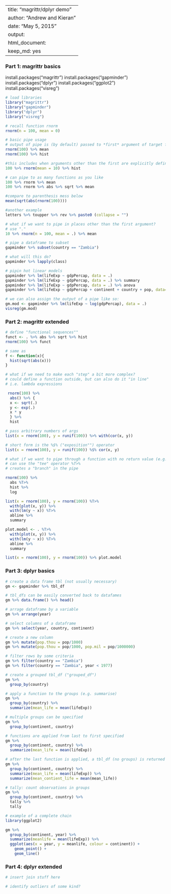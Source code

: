 
---
title: "magrittr/dplyr demo"
author: "Andrew and Kieran"
date: "May 5, 2015"
output: 
  html_document:
      keep_md: yes
---

### Part 1: magrittr basics
install.packages("magrittr")
install.packages("gapminder")
install.packages("dplyr")
install.packages("ggplot2")
install.packages("visreg")

```r
# load libraries
library("magrittr")
library("gapminder")
library("dplyr")
library("visreg")

# recall function rnorm
rnorm(n = 100, mean = 0)

# basic pipe usage
# output of pipe is (by default) passed to *first* argument of target function
rnorm(100) %>% mean
rnorm(100) %>% hist

#this includes when arguments other than the first are explicitly defined, e.g.
100 %>% rnorm(mean = 10) %>% hist

# can pipe to as many functions as you like
100 %>% rnorm %>% mean
100 %>% rnorm %>% abs %>% sqrt %>% mean

#compare to parenthesis mess below
mean(sqrt(abs(rnorm(100))))

#another example
letters %>% toupper %>% rev %>% paste0 (collapse = "") 

# what if we want to pipe in places other than the first argument?
# use "."
10 %>% rnorm(n = 100, mean = .) %>% mean

# pipe a dataframe to subset 
gapminder %>% subset(country == "Zambia") 

# what will this do?
gapminder %>% lapply(class)

# pipin hot linear models
gapminder %>% lm(lifeExp ~ gdpPercap, data = .)
gapminder %>% lm(lifeExp ~ gdpPercap, data = .) %>% summary
gapminder %>% lm(lifeExp ~ gdpPercap, data = .) %>% anova
gapminder %>% lm(lifeExp ~ gdpPercap + continent + country + pop, data=.) %>% drop1

# we can also assign the output of a pipe like so:
gm.mod <- gapminder %>% lm(lifeExp ~ log(gdpPercap), data = .)
visreg(gm.mod)

```

### Part 2: magrittr extended

```r

# define "functional sequences""
funct <- . %>% abs %>% sqrt %>% hist
rnorm(100) %>% funct

# same as
f <- function(x){
  hist(sqrt(abs(x)))
}

# what if we need to make each "step" a bit more complex? 
# could define a function outside, but can also do it "in line"
# i.e. lambda expressions

 rnorm(100) %>% 
  abs() %>% {
  x <- sqrt(.)
  y <- exp(.)
  x * y
  } %>%
  hist

# pass arbitrary numbers of args 
list(x = rnorm(100), y = runif(100)) %>% with(cor(x, y))

# short form is the %$% ("exposition"") operator
list(x = rnorm(100), y = runif(100)) %$% cor(x, y)

# what if we want to pipe through a function with no return value (e.g. a plot?), but continue the pipe?
# can use the "tee" operator %T>%
# creates a "branch" in the pipe

rnorm(100) %>%
  abs %T>%
  hist %>%
  log

list(x = rnorm(100), y = rnorm(100)) %T>% 
  with(plot(x, y)) %>%
  with(lm(y ~ x)) %T>% 
  abline %>% 
  summary

plot.model <- . %T>% 
  with(plot(x, y)) %>%
  with(lm(y ~ x)) %T>% 
  abline %>% 
  summary

list(x = rnorm(100), y = rnorm(100)) %>% plot.model

```

### Part 3: dplyr basics

```r

# create a data frame tbl (not usually necessary)
gm <- gapminder %>% tbl_df 

# tbl_dfs can be easily converted back to datafames
gm %>% data.frame() %>% head()

# arrage dataframe by a variable
gm %>% arrange(year)

# select columns of a dataframe
gm %>% select(year, country, continent)

# create a new column 
gm %>% mutate(pop.thou = pop/1000)
gm %>% mutate(pop.thou = pop/1000, pop.mil = pop/1000000)

# filter rows by some criteria
gm %>% filter(country == "Zambia")
gm %>% filter(country == "Zambia", year < 1977)

# create a grouped tbl_df ("grouped_df")
gm %>% 
  group_by(country)

# apply a function to the groups (e.g. summarise)
gm %>% 
  group_by(country) %>%
  summarize(mean_life = mean(lifeExp))

# multiple groups can be specified
gm %>% 
  group_by(continent, country) 

# functions are applied from last to first specified
gm %>% 
  group_by(continent, country) %>%
  summarize(mean_life = mean(lifeExp)) 

# after the last function is applied, a tbl_df (no groups) is returned
gm %>% 
  group_by(continent, country) %>%
  summarize(mean_life = mean(lifeExp)) %>%
  summarize(mean_contient_life = mean(mean_life))

# tally: count observations in groups
gm %>% 
  group_by(continent, country) %>%
  tally %>%
  tally

# example of a complete chain
library(ggplot2)

gm %>% 
  group_by(continent, year) %>%
  summarize(meanlife = mean(lifeExp)) %>%
  ggplot(aes(x = year, y = meanlife, colour = continent)) + 
    geom_point() + 
    geom_line()

```

### Part 4: dplyr extended

```r

# insert join stuff here

# identify outliers of some kind?



```



